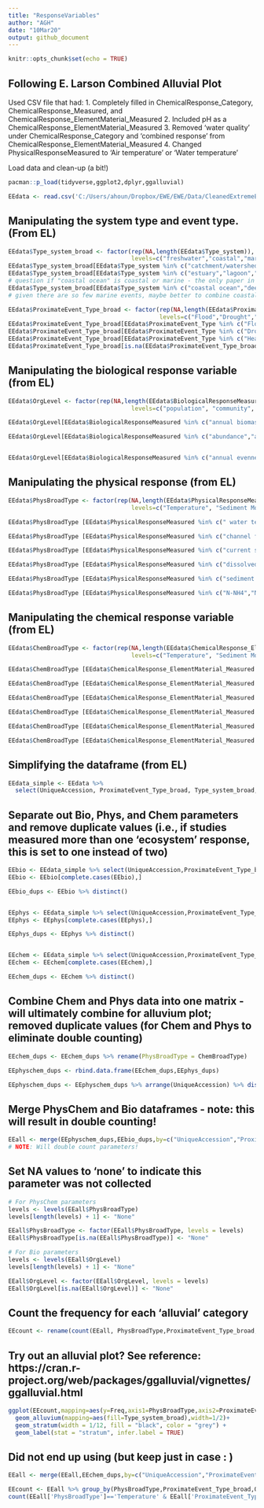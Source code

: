 ---
title: "ResponseVariables"
author: "AGH"
date: "10Mar20"
output: github_document
---

```{r setup, include=FALSE}
knitr::opts_chunk$set(echo = TRUE)
```

## Following E. Larson Combined Alluvial Plot
Used CSV file that had: 
1. Completely filled in ChemicalResponse_Category, ChemicalResponse_Measured, and ChemicalResponse_ElementMaterial_Measured
2. Included pH as a ChemicalResponse_ElementMaterial_Measured
3. Removed 'water quality' under ChemicalResponse_Category and 'combined response' from ChemicalResponse_ElementMaterial_Measured
4. Changed PhysicalResponseMeasured to 'Air temperature' or 'Water temperature'

Load data and clean-up (a bit!)

```{r}
pacman::p_load(tidyverse,ggplot2,dplyr,ggalluvial)

EEdata <- read.csv('C:/Users/ahoun/Dropbox/EWE/EWE/Data/CleanedExtremeEventsData_04Dec2019.csv')
```

## Manipulating the system type and event type. (From EL)

```{r}
EEdata$Type_system_broad <- factor(rep(NA,length(EEdata$Type_system)),
                                   levels=c("freshwater","coastal","marine"))
EEdata$Type_system_broad[EEdata$Type_system %in% c("catchment/watershed","floodplain","lake","pond","stream/river","wetland")] <- "freshwater"
EEdata$Type_system_broad[EEdata$Type_system %in% c("estuary","lagoon","marine intertidal")] <- "coastal" 
# question if "coastal ocean" is coastal or marine - the only paper in this category looked at subtidal algae beds
EEdata$Type_system_broad[EEdata$Type_system %in% c("coastal ocean","deep sea","open ocean")] <- "marine"
# given there are so few marine events, maybe better to combine coastal and marine categories

EEdata$ProximateEvent_Type_broad <- factor(rep(NA,length(EEdata$ProximateEvent_Type)),
                                           levels=c("Flood","Drought","Heatwave","Other"))
EEdata$ProximateEvent_Type_broad[EEdata$ProximateEvent_Type %in% c("Flood")] <- "Flood"
EEdata$ProximateEvent_Type_broad[EEdata$ProximateEvent_Type %in% c("Drought")] <- "Drought"
EEdata$ProximateEvent_Type_broad[EEdata$ProximateEvent_Type %in% c("Heatwave")] <- "Heatwave"
EEdata$ProximateEvent_Type_broad[is.na(EEdata$ProximateEvent_Type_broad)] <- "Other"
```

## Manipulating the biological response variable (from EL)

```{r}
EEdata$OrgLevel <- factor(rep(NA,length(EEdata$BiologicalResponseMeasured)),
                                   levels=c("population", "community", "ecosystem"))

EEdata$OrgLevel[EEdata$BiologicalResponseMeasured %in% c("annual biomass","aboveground biomass","belowground biomass","biomass","summer biomass", "EVI")] <- "ecosystem"

EEdata$OrgLevel[EEdata$BiologicalResponseMeasured %in% c("abundance","annual abundance", "catches or landings", "density", "percent occurrence", "occupancy rate", "percent cover", "summer abundance", "annual Year of Young", "summer Year of Young", "population size structure",  "male survival", "reproduction - nest quantity", "reproduction - ovulation rate", "reproduction - young survival", "body condition", "diet", "growth",  "infection rate", "leaf carbon isotope ratio", "metabolism", "mortality", "ratio of leaf chlorophyl a:b", "rhizome starch levels", "rhizome sugar level", "seawater readiness", "stomach fullness", "stress - cortisol level", "total leaf chlorophyl", "behavior - movement", "carbon assimilation")] <- "population"


EEdata$OrgLevel[EEdata$BiologicalResponseMeasured %in% c("annual evenness", "annual richness", "diversity", "functional beta diversity", "functional community structure","phenotypic diversity", "species evenness", "species richness", "summer evenness", "summer richness", "taxonomic beta diversity", "taxonomic diversity", "taxonomic richness", "macroinvertebrate community index", "community composition", "foodweb structure",  "taxonomic community structure", "stability and persistence", "colonization rate", "extinction rate")] <- "community"
```

## Manipulating the physical response (from EL)

```{r}
EEdata$PhysBroadType <- factor(rep(NA,length(EEdata$PhysicalResponseMeasured)),
                                   levels=c("Temperature", "Sediment Movement", "Water Movement", "Water Quality (DO, pH, Conductivity, Salinity, Clarity)", "Sediment Quality", "Nutrients (C,N,P,Si)"))

EEdata$PhysBroadType [EEdata$PhysicalResponseMeasured %in% c(" water temperature","water temperature", "air temperature")] <- "Temperature"

EEdata$PhysBroadType [EEdata$PhysicalResponseMeasured %in% c("channel form","sediment transport","denudation rate","sediment")] <- "Sediment Movement"

EEdata$PhysBroadType [EEdata$PhysicalResponseMeasured %in% c("current speed","river flow","salinity","streamflow","water level","water retention time","water connectivity", "swash time","swash zone","wave height","wave period")] <- "Water Movement"

EEdata$PhysBroadType [EEdata$PhysicalResponseMeasured %in% c("dissolved oxygen","DO","pH", "turbidity","TSS/sediment","Conductivity","Salinity" )] <- "Water Quality (DO, pH, Conductivity, Salinity, Clarity)"

EEdata$PhysBroadType [EEdata$PhysicalResponseMeasured %in% c("sediment - grain size","sediment - organic matter","soil moisture")] <- "Sediment Quality"

EEdata$PhysBroadType [EEdata$PhysicalResponseMeasured %in% c("N-NH4","N-NO2","N-NO3 (includes NO3+NO2)","N-TN","P-SRP/PO4","P-TP","SiO2","C-CO2","C-DIC","C-DOC","C-POC")] <- "Nutrients (C,N,P,Si)"
```

## Manipulating the chemical response variable (from EL)

```{r}
EEdata$ChemBroadType <- factor(rep(NA,length(EEdata$ChemicalResponse_ElementMaterial_Measured)),
                                   levels=c("Temperature", "Sediment Movement", "Water Movement", "Water Quality (DO, pH, Conductivity, Salinity, Clarity)", "Sediment Quality", "Nutrients (C,N,P,Si)"))

EEdata$ChemBroadType [EEdata$ChemicalResponse_ElementMaterial_Measured %in% c(" water temperature","water temperature", "air temperature")] <- "Temperature"

EEdata$ChemBroadType [EEdata$ChemicalResponse_ElementMaterial_Measured %in% c("channel form","sediment transport","denudation rate","sediment")] <- "Sediment Movement"

EEdata$ChemBroadType [EEdata$ChemicalResponse_ElementMaterial_Measured %in% c("current speed","river flow","salinity","streamflow","water level","water retention time","water connectivity", "swash time","swash zone","wave height","wave period")] <- "Water Movement"

EEdata$ChemBroadType [EEdata$ChemicalResponse_ElementMaterial_Measured %in% c("dissolved oxygen","DO","pH", "turbidity","TSS/sediment","Conductivity","Salinity" )] <- "Water Quality (DO, pH, Conductivity, Salinity, Clarity)"

EEdata$ChemBroadType [EEdata$ChemicalResponse_ElementMaterial_Measured %in% c("sediment - grain size","sediment - organic matter","soil moisture")] <- "Sediment Quality"

EEdata$ChemBroadType [EEdata$ChemicalResponse_ElementMaterial_Measured %in% c("N-NH4","N-NO2","N-NO3 (includes NO3+NO2)","N-TN","P-SRP/PO4","P-TP","SiO2","C-CO2","C-DIC","C-DOC","C-POC")] <- "Nutrients (C,N,P,Si)"
```

## Simplifying the dataframe (from EL)

```{r}
EEdata_simple <- EEdata %>% 
  select(UniqueAccession, ProximateEvent_Type_broad, Type_system_broad, OrgLevel, PhysBroadType, ChemBroadType)
```

## Separate out Bio, Phys, and Chem parameters and remove duplicate values (i.e., if studies measured more than one 'ecosystem' response, this is set to one instead of two)

```{r}
EEbio <- EEdata_simple %>% select(UniqueAccession,ProximateEvent_Type_broad,Type_system_broad,OrgLevel)
EEbio <- EEbio[complete.cases(EEbio),]

EEbio_dups <- EEbio %>% distinct()


EEphys <- EEdata_simple %>% select(UniqueAccession,ProximateEvent_Type_broad,Type_system_broad,PhysBroadType)
EEphys <- EEphys[complete.cases(EEphys),]

EEphys_dups <- EEphys %>% distinct()


EEchem <- EEdata_simple %>% select(UniqueAccession,ProximateEvent_Type_broad,Type_system_broad,ChemBroadType)
EEchem <- EEchem[complete.cases(EEchem),]

EEchem_dups <- EEchem %>% distinct()
```

## Combine Chem and Phys data into one matrix - will ultimately combine for alluvium plot; removed duplicate values (for Chem and Phys to eliminate double counting)

```{r}
EEchem_dups <- EEchem_dups %>% rename(PhysBroadType = ChemBroadType)

EEphyschem_dups <- rbind.data.frame(EEchem_dups,EEphys_dups)

EEphyschem_dups <- EEphyschem_dups %>% arrange(UniqueAccession) %>% distinct()
```

## Merge PhysChem and Bio dataframes - note: this will result in double counting!

```{r}
EEall <- merge(EEphyschem_dups,EEbio_dups,by=c("UniqueAccession","ProximateEvent_Type_broad","Type_system_broad"),all=TRUE,sort=TRUE)
# NOTE: Will double count parameters!
```

## Set NA values to 'none' to indicate this parameter was not collected

```{r}
# For PhysChem parameters
levels <- levels(EEall$PhysBroadType)
levels[length(levels) + 1] <- "None"

EEall$PhysBroadType <- factor(EEall$PhysBroadType, levels = levels)
EEall$PhysBroadType[is.na(EEall$PhysBroadType)] <- "None"

# For Bio parameters
levels <- levels(EEall$OrgLevel)
levels[length(levels) + 1] <- "None"

EEall$OrgLevel <- factor(EEall$OrgLevel, levels = levels)
EEall$OrgLevel[is.na(EEall$OrgLevel)] <- "None"
```

## Count the frequency for each 'alluvial' category

```{r}
EEcount <- rename(count(EEall, PhysBroadType,ProximateEvent_Type_broad,OrgLevel,Type_system_broad), Freq = n)
```

## Try out an alluvial plot? See reference: https://cran.r-project.org/web/packages/ggalluvial/vignettes/ggalluvial.html

```{r, echo=FALSE}
ggplot(EEcount,mapping=aes(y=Freq,axis1=PhysBroadType,axis2=ProximateEvent_Type_broad,axis3=OrgLevel))+
  geom_alluvium(mapping=aes(fill=Type_system_broad),width=1/2)+
  geom_stratum(width = 1/12, fill = "black", color = "grey") +
  geom_label(stat = "stratum", infer.label = TRUE)
```

## Did not end up using (but keep just in case : )

```{r} 
EEall <- merge(EEall,EEchem_dups,by=c("UniqueAccession","ProximateEvent_Type_broad","Type_system_broad"),all=TRUE,sort=TRUE)

EEcount <- EEall %>% group_by(PhysBroadType,ProximateEvent_Type_broad,OrgLevel,Type_system_broad) 
count(EEall['PhysBroadType']=='Temperature' & EEall['ProximateEvent_Type_broad']=='Flood' & EEall['OrgLevel']=='community' & EEall['Type_system_broad']=='freshwater')
```
